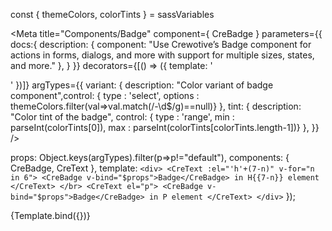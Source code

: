 const { themeColors, colorTints } = sassVariables


<Meta title="Components/Badge" component={ CreBadge }
  parameters={{
    docs:{
      description: {
        component: "Use Crewotive’s Badge component for actions in forms, dialogs, and more with support for multiple sizes, states, and more."
      },
    }
  }}
  decorators={[() => ({ template: '<div class="mt-2"><story/></div>' })]}
  argTypes={{
    variant: {
      description: "Color variant of badge component",control: { type : 'select', options : themeColors.filter(val=>val.match(/-\d$/g)==null)}
    },
    tint: {
      description: "Color tint of the badge",  control: { type : 'range', min : parseInt(colorTints[0]), max : parseInt(colorTints[colorTints.length-1])}
    },
  }}
  />

  props: Object.keys(argTypes).filter(p=>p!="default"),
  components: { CreBadge, CreText },
  template: `
    <div>
      <CreText :el="'h'+(7-n)" v-for="n in 6">
        <CreBadge v-bind="$props">Badge</CreBadge> in H{{7-n}} element
      </CreText>
      </br>
      <CreText el="p">
        <CreBadge v-bind="$props">Badge</CreBadge> in P element
      </CreText>
    </div>
    `
});

<div className="d-none">

<Story
  name="Badge">
  {Template.bind({})}
</Story>

</div>


<Title/>
<SubTitle/>
<Description/>
<Primary/>
<ArgsTable story="Badge" />

### SASS
#### Variables
```SCSS
$badge-font-size:                   .75em;
$badge-font-weight:                 $font-weight-bold;
$badge-color:                       $white;
$badge-padding-y:                   .35em;
$badge-padding-x:                   .65em;
$badge-border-radius:               $border-radius;
```

<Stories/>